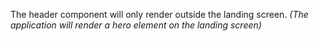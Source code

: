
<Meta title='App/Header' />

The header component will only render outside the landing screen. _(The application will
render a hero element on the landing screen)_

<Header />
